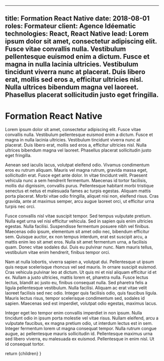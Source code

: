 
---
title: Formation React Native
date: 2018-08-01
roles: Formateur
client: Agence Idéematic
technologies: React, React Native
lead: Lorem ipsum dolor sit amet, consectetur adipiscing elit. Fusce vitae convallis nulla. Vestibulum pellentesque euismod enim a dictum. Fusce et magna in nulla lacinia ultricies. Vestibulum tincidunt viverra nunc at placerat. Duis libero erat, mollis sed eros a, efficitur ultricies nisl. Nulla ultrices bibendum magna vel laoreet. Phasellus placerat sollicitudin justo eget fringilla.
---

# Formation React Native

Lorem ipsum dolor sit amet, consectetur adipiscing elit. Fusce vitae convallis nulla. Vestibulum pellentesque euismod enim a dictum. Fusce et magna in nulla lacinia ultricies. Vestibulum tincidunt viverra nunc at placerat. Duis libero erat, mollis sed eros a, efficitur ultricies nisl. Nulla ultrices bibendum magna vel laoreet. Phasellus placerat sollicitudin justo eget fringilla.

Aenean sed iaculis lacus, volutpat eleifend odio. Vivamus condimentum eros eu rutrum aliquam. Mauris vel magna rutrum, gravida massa eget, sollicitudin erat. Fusce eget ante dolor. In vitae tincidunt velit. Praesent vehicula nunc a sem hendrerit fermentum. Maecenas id tortor facilisis, mollis dui dignissim, convallis purus. Pellentesque habitant morbi tristique senectus et netus et malesuada fames ac turpis egestas. Aliquam mattis porta placerat. Morbi vitae odio fringilla, aliquet nisi non, eleifend risus. Cras gravida, ante at maximus semper, arcu augue laoreet orci, ut efficitur urna turpis nec orci.

Fusce convallis nisl vitae suscipit tempor. Sed tempus vulputate pretium. Nulla eget urna vel nisi efficitur vehicula. Sed in sapien quis enim ultricies egestas. Nulla facilisi. Suspendisse fermentum posuere nibh vel finibus. Maecenas odio ipsum, elementum sit amet odio nec, bibendum efficitur sem. Quisque auctor, ex non tempus interdum, erat est suscipit arcu, a mattis enim leo sit amet eros. Nulla sit amet fermentum urna, a facilisis quam. Donec vitae sodales dui. Duis eu pulvinar nunc. Nam mauris tellus, vestibulum vitae enim hendrerit, finibus tempor orci.

Nam at nulla lobortis, viverra sapien a, volutpat dui. Pellentesque ut ipsum quis neque scelerisque rhoncus vel sed mauris. In ornare suscipit euismod. Cras vehicula pulvinar leo at dictum. Ut quis mi et nisl aliquam efficitur id et ex. Nullam a justo ultricies, mattis lorem et, pharetra nulla. Fusce lectus lectus, blandit ac justo eu, finibus consequat nulla. Sed pharetra felis a ligula pellentesque vestibulum. Nulla facilisi. Aliquam ac erat vitae velit laoreet facilisis sed nec odio. Integer quis facilisis odio, quis faucibus ligula. Mauris lectus risus, tempor scelerisque condimentum sed, sodales id sapien. Maecenas sed est imperdiet, volutpat odio egestas, maximus lacus.

Integer eget leo tempor enim convallis imperdiet in non ipsum. Nulla tincidunt odio in ipsum porta molestie vel vitae risus. Nullam eleifend, arcu a vulputate faucibus, ex magna pretium odio, ut interdum lectus est in sem. Integer fermentum lorem ut magna consequat tempor. Nulla rutrum congue augue, ac pellentesque mauris sollicitudin id. Pellentesque maximus urna sed libero viverra, eu malesuada ex euismod. Pellentesque in enim nisl. Ut id consequat tortor.

  return <WorksLayout>{children}</WorksLayout>
}